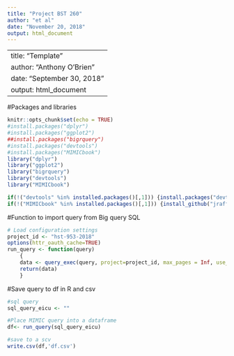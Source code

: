 ---
title: "Project BST 260"
author: "et al"
date: "November 20, 2018"
output: html_document
---

---
title: "Template"
author: "Anthony O'Brien"
date: "September 30, 2018"
output: html_document
---

#Packages and libraries
```{r}
knitr::opts_chunk$set(echo = TRUE)
#install.packages("dplyr")
#install.packages("ggplot2")
##install.packages("bigrquery")
#install.packages("devtools")
#install.packages("MIMICbook")
library("dplyr")
library("ggplot2")
library("bigrquery")
library("devtools")
library("MIMICbook")
```

```{r, include = FALSE}
if(!("devtools" %in% installed.packages()[,1])) {install.packages("devtools",repos="https://cloud.r-project.org")}
if(!("MIMICbook" %in% installed.packages()[,1])) {install_github("jraffa/MIMICbook")}
```

#Function to import query from Big query SQL

```{r dbconnect, include=FALSE}
# Load configuration settings
project_id <- "hst-953-2018"
options(httr_oauth_cache=TRUE)
run_query <- function(query)
    {
    data <- query_exec(query, project=project_id, max_pages = Inf, use_legacy_sql = FALSE)
    return(data)
    }
```

#Save query to df in R and csv

```{r}
#sql query 
sql_query_eicu <- ""
```

```{r}
#Place MIMIC query into a dataframe
df<- run_query(sql_query_eicu)
```

```{r}
#save to a scv
write.csv(df,'df.csv')
```

